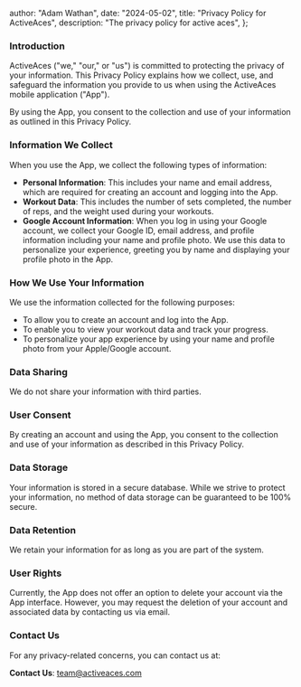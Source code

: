 
  author: "Adam Wathan",
  date: "2024-05-02",
  title: "Privacy Policy for ActiveAces",
  description: "The privacy policy for active aces",
};


### Introduction

ActiveAces ("we," "our," or "us") is committed to protecting the privacy of your information. This Privacy Policy explains how we collect, use, and safeguard the information you provide to us when using the ActiveAces mobile application ("App").

By using the App, you consent to the collection and use of your information as outlined in this Privacy Policy.

### Information We Collect

When you use the App, we collect the following types of information:

- **Personal Information**: This includes your name and email address, which are required for creating an account and logging into the App.
- **Workout Data**: This includes the number of sets completed, the number of reps, and the weight used during your workouts.
- **Google Account Information**: When you log in using your Google account, we collect your Google ID, email address, and profile information including your name and profile photo. We use this data to personalize your experience, greeting you by name and displaying your profile photo in the App.

### How We Use Your Information

We use the information collected for the following purposes:

- To allow you to create an account and log into the App.
- To enable you to view your workout data and track your progress.
- To personalize your app experience by using your name and profile photo from your Apple/Google account.

### Data Sharing

We do not share your information with third parties.

### User Consent

By creating an account and using the App, you consent to the collection and use of your information as described in this Privacy Policy.

### Data Storage

Your information is stored in a secure database. While we strive to protect your information, no method of data storage can be guaranteed to be 100% secure.

### Data Retention

We retain your information for as long as you are part of the system.

### User Rights

Currently, the App does not offer an option to delete your account via the App interface. However, you may request the deletion of your account and associated data by contacting us via email.

### Contact Us

For any privacy-related concerns, you can contact us at:

**Contact Us**: [team@activeaces.com](mailto:team@activeaces.com)
